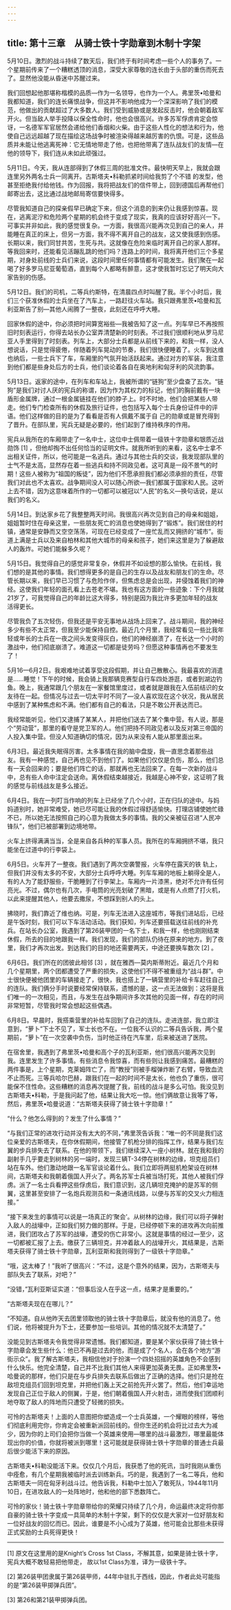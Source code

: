 ```yaml
---
---
---
```

title: 第十三章　从骑士铁十字勋章到木制十字架
---




5月10日。激烈的战斗持续了数天后，我们终于有时间考虑一些个人的事务了。一个星期前传来了一个糟糕透顶的消息，深受大家尊敬的连长由于头部的重伤而死去了。显然他没能从昏迷中苏醒过来。

我们回想起他那堪称楷模的品质—作为一名领导，也作为一个人。弗里茨•哈曼和我都知道，我们的连长痛恨战争，但这并不影响他成为一个深深影响了我们的模范，他做出的贡献超过了大多数人。我们受到威胁或是发起反击时，他会朝着敌军开火。但当敌人举手投降以保全性命时，他也会很高兴。许多苏军俘虏肯定会惊讶，一名德军军官居然会递给他们香烟和火柴。由于这些人性化的想法和行为，他使自己远远超越了现在描绘这场战争时被渲染得越来越厉害的仇恨。可是，这些品质并未能让他逃离死神：它无情地带走了他，也把他带离了连队战友们的友情—在他的领导下，我们连从未如此顽强过。





5月11日。今天，我从连部得到了休假三周的批准文件。最快明天早上，我就会跟连里另外两名士兵一同离开。古斯塔夫•科勒抓紧时间给我剪了个不错 的发型，他甚至拒绝我付给他钱。作为回报，我将把战友们的信件带上，回到德国后再帮他们邮寄出去，这比通过战地邮局寄信要快得多。

尽管我知道自己的探亲假早已确定下来，但这个消息的到来仍让我感到惊喜。现在，逃离泥泞和危险两个星期的机会终于变成了现实，我真的应该好好高兴一下。可事实并非如此，我的感觉很复杂。一方面，我很高兴能再次见到自己的亲人，并能睡在真正的床上，但另一方面，我不得不离开自己的战友，这又使我感到伤感。长期以来，我们同甘共苦，生死与共。这就像在危险来临时离开自己的家人那样。等我回来时，还能看见活蹦乱跳的他们吗？连路上的时间，我将离开他们三个多星期，对身处前线的士兵们来说，这段时间里任何事情都有可能发生。我们聚在一起喝了好多罗马尼亚葡萄酒，直到每个人都略有醉意，这才使我暂时忘记了明天向大家告别的伤感。





5月12日。我们的司机，二等兵约斯特，在清晨四点时叫醒了我。半个小时后，我们三个获准休假的士兵坐在了汽车上，一路赶往火车站。我只跟弗里茨•哈曼和瓦利亚斯告了别—其他人闹腾了一整夜，此刻还在呼呼大睡。

回家休假的途中，你必须把时间算宽裕些—我被告知了这一点。列车早已不再按照旧时刻表运行，你得去站长办公室弄清楚新的时刻表。不过我们很顺利地从罗马尼亚人手里得到了时刻表。列车上，大部分士兵都是从前线下来的，和我一样，没人想说话，只是觉得疲倦，伴随着列车晃动的节奏，我们很快便睡着了。火车到达维也纳后，一些士兵下了车，车厢里的气氛开始活跃起来。通过对方的军装，我注意到他们都是些身处后方的士兵，他们谈论着各自在奥地利和匈牙利的风流韵事。





5月13日。返家的途中，在列车和车站上，我被所谓的“链狗”至少盘查了五次。“链狗”是我们对讨人厌的宪兵的称谓，因为作为其权力的标记，他们的胸前戴有一块盾形金属牌，通过一根金属链挂在他们的脖子上。时不时地，他们会把某些人带走。他们专门检查所有的休假及旅行证件，也包括写入每个士兵身份证件中的评语。他们这样做的目的是为了看看是否有人佩戴不属于自 己的勋章或是冒充得到了晋升。在部队里，宪兵无疑是必要的，他们起到了维持秩序的作用。

宪兵从我所在的车厢带走了一名中士，这位中士佩带着一级铁十字勋章和银质近战勋饰 [1] ，但他却掏不出任何恰当的证明文件。就我所听到的来看，这名中士拿不出相关证件，所以，他可能是一名逃兵。通过与其他士兵的交谈，我发现部队里的士气不是太高，显然存在着一些逃兵和持不同政见者。这可真是一段不景气的时期！这些人被称为“祖国的叛徒”，因为他们不愿承担我们都必须承担的责任，尽管我们对此也不太喜欢。战争期间没人可以随心所欲—我们都属于国家和人民。这听上去不错，因为这意味着所作的一切都可以被冠以“人民”的名义—换句话说，是以我们的名义。





5月14日。到达家乡花了我整整两天时间。我很高兴再次见到自己的母亲和姐姐，姐姐暂时住在母亲这里，一些朋友死亡的消息也使她得到了“锻炼”。我们居住的村镇，通常是安静而又空空荡荡，可现在已经变成了一座忙乱而又拥挤的“城市”。街道上满是士兵以及来自柏林和其他大城市的母亲和孩子，她们来这里是为了躲避敌人的轰炸。可她们能躲多久呢？





5月15日。我觉得自己的感觉非常复杂，休假并不如设想的那么愉快。在前线，我们想的是其他的事情。我们想得更多的是自己的生存以及战友和朋友们的生命。尽管长期以来，我们早已习惯了与危险作伴，但焦虑总是会出现，并侵蚀着我们的神经。这使我们年轻的面孔看上去苍老不堪。我也有这方面的一些迹象：下个月我就21岁了，可我觉得自己的年龄比这大得多，特别是因为我比许多更加年轻的战友活得更长。

尽管我负了五次轻伤，但我还是平安无事地从战场上回来了。战斗期间，我的神经多少有些不太正常，但我至少能保持自控。最近几个月里，我经常看见一些比我年轻或年长的士兵在一夜之间头发变得灰白，他们的神经崩溃了，在长达一个小时的激战中，他们彻底崩溃了。难道这一切都是徒劳吗？但愿这种事情再也不要发生了！

5月16—6月2日。我艰难地试着享受这段假期，并让自己散散心。我最喜欢的消遣是……睡觉！下午的时候，我会骑上我那辆竞赛型自行车四处游逛，或者到湖边钓鱼。晚上，我通常跟几个朋友在一家餐馆里度过，或者就是跟我在入伍前结识的女友待在一起。但情况与过去一切太平时不同了—没人喜欢现在这个状况，我从居民中感到了某种焦虑和不满。他们都有自己的看法，只是不敢公开表达而已。

我经常能听见，他们又逮捕了某某人，并把他们送去了某个集中营。有人说，那是个“劳动营”，那里的看守是党卫军的人。他们把持不同政见者以及反对第三帝国的人投入集中营。但没人知道确切的情况，因为从来没有人能从那里面出来。





6月3日。最近我失眠得厉害。太多事情在我的脑中盘旋，我一直思念着那些战友。我有一种感觉，自己再也见不到他们了。如果他们仅仅是负伤，那么，他们总有一天会回来的；要是他们阵亡的话，那就再也无法回来了。在每一次新的战斗中，总有些人命中注定会送命。离休假结束越接近，我越是心神不安，这证明了我的感觉与前线战友是多么接近。





6月4日。我在一列叮当作响的列车上已经坐了几个小时，正在归队的途中。与妈妈道别时，她非常难受，她已尽可能让我的休假过得舒适愉快。打理店铺使她忙碌不已，所以她无法按照自己的心意为我做太多的事情。我的父亲被征召进“人民冲锋队”，他们已被部署到边境地带。

火车上挤得满满当当，全是来自各兵种的军事人员。我所在的车厢拥挤不堪，我只能坐在过道中的行李袋上。





6月5日。火车开了一整夜。我们遇到了两次空袭警报，火车停在露天的铁 轨上，但我们并没有太多的不安，大部分士兵呼呼大睡。列车车厢的地板上躺得全是人，有的人为了能舒服些，干脆睡到了行李架上。车厢内一片漆黑，绝对不允许有任何亮光。不过，偶尔也有几次，手电筒的光亮划破了黑暗，或是有人点燃了打火机，以此来提醒其他人，他要去撒尿，不想踩到别人的头上。

拂晓时，我们靠近了维也纳。可是，列车无法进入这座城市，等我们进站后，已经是午饭时刻，我们可以下车活动活动。我们获知，列车还要搭载送往前线的补充兵。在站长办公室，我遇到了第26装甲团的一名下士，和我一样，他也刚刚结束休假，所去的目的地跟我一样。我们发现，我们的部队仍待在原来的地方。到了夜里，我们才再次出发。到达我们的目的地还需要两天，中途还要换车数次 [2] 。





6月6日。我们所在的团彼此相邻 [3] ，就在雅西—莫内斯蒂附近。最近几个月和几个星期里，两个团都遭受了严重的损失，这使他们不得不被重组为“战斗群”。中士很快便被他团里的车辆接走了，很快，我也搭上了一辆营里的补给卡车赶往自己的连队。我们俩分手时说要经常保持联系，遗憾的是，这一点无法做到：这将是我们唯一的一次相见，而且，与发生在战争期间许多次其他的见面一样，存在的时间非常短暂，尽管我时常会想起这些偶遇。





6月8日。早晨时，我搭乘营里的补给车回到了自己的连队。走进连部，我立即注意到，“萝卜”下士不见了，军士长也不在。一位我不认识的二等兵告诉我，两个星期前，“萝卜”在一次空袭中负伤，当时他正待在汽车里，后来被送进了医院。

在宿舍里，我遇到了弗里茨•哈曼和高个子的瓦利亚斯，他们很高兴能再次见到我。连里发生了许多事情。有些消息令我惊喜，而有些则让我感到痛苦。最糟糕的两件事是，上个星期，克莱姆阵亡了，而“教授”则被手榴弹炸断了右臂，导致血流不止而死。三等兵哈尔巴赫，跟我们在一起的时间不是太长，他也负了重伤，很可能保不住性命。这些糟糕的消息再次提醒了我，前线的战斗是多么可怕。我没见到古斯塔夫•科勒，于是我问起了他，结果让我大吃一惊。他们俩故意让我等了等，然后，弗里茨•哈曼说道：“古斯塔夫获得了骑士铁十字勋章！”

“什么？他怎么得到的？发生了什么事情？”

“与我们正常的进攻行动并没有太大的不同，”弗里茨告诉我：“唯一的不同是我们这位亲爱的古斯塔夫，在你休假期间，他接管了机枪分排的指挥工作，结果与我们左翼的步兵排失去了联系。在他的带领下，我们继续深入一座小树林。就在我和我的副射手几乎要走到树林的另一端时，发现三辆T-34停在树林的边缘，坦克组员们站在车外。他们激动地跟一名军官谈论着什么。我们立即将两挺机枪架设在树林间，古斯塔夫和我朝着俄国人开火了。两名苏军士兵被当场打死，其他人被我们俘虏。派了一名士兵看押这些俘虏后，我们意识到，这几辆坦克掩护的是苏军的侧翼，这里甚至安排了一名炮兵观测员和一条通讯线路，以便与苏军的交叉火力相连接。”

“接下来发生的事情可以说是一场真正的‘聚会’。从树林的边缘，我们可以将子弹射入敌人的战壕中，正如我们努力做的那样。于是，已经停顿下来的进攻再次向前推进，我们团攻占了苏军的战壕，遭受的伤亡非常小。这就是事情的经过—至少，这一切都被汇报了上去。缴获了三辆坦克，并冲着敌人的战壕开火，其结果是，古斯塔夫获得了骑士铁十字勋章，瓦利亚斯和我则得到了一级铁十字勋章。”

“哦，这太棒了！”我听了很高兴：“不过，这是个意外的结果，因为，古斯塔夫与部队失去了联系，对吧？”

“没错，”瓦利亚斯证实道：“但事后没人在乎这一点，结果才是重要的。”

“古斯塔夫现在在哪儿？”

“不知道。自从他昨天去团里领取他的骑士铁十字勋章后，就没有他的消息了。他们说，他将被提升为下士，还要参加一些培训。其他的情况就不太清楚了。”

没能见到古斯塔夫令我觉得非常遗憾。我们都知道，要是某个家伙获得了骑士铁十字勋章会发生些什么：他已不再是过去的他，而是成了个名人，会在各个地方“游街示众”。我了解古斯塔夫，我相信他对于扮演一个四处招摇的英雄角色不会感到什么快乐。他完全清楚，自己并不比我们其他人来得更加英勇无畏。正如弗里茨•哈曼说的那样，他们只是在与步兵排失去联系后做出了正确的选择。他们只是抢在敌坦克组员们回到坦克里，并把他们轰上天之前抢先开火罢了。然后，他们幸运地发现自己正位于敌人的侧翼，于是，他们朝着俄国人开火射击，进而使我们团顺利地夺取了敌人的阵地而只遭受了轻微的损失。

可怜的古斯塔夫！上面的人意图把你塑造成一个士兵英雄，一个耀眼的榜样，等他们彻底利用完你，你肯定会被重新派回前线的。但你生还的机会将比过去大为减少，因为你的上司们会把你当做一个英雄来使用—哪里的战斗最激烈，哪里最能体现出你的价值，你就将被派到哪里！这可能就是获得骑士铁十字勋章的普通士兵最后很少能活下来的原因。

古斯塔夫•科勒没能活下来。仅仅几个月后，我获悉了他的死讯，当时我刚从重伤中痊愈，有几个星期我被临时派去训练新兵。巧的是，我遇到了一名二等兵，他和古斯塔夫一同在匈牙利战斗过。他告诉我，科勒中士加入了敢死队，1944年11月10日，在进攻敌人的一处阵地时，他和他的部下悉数阵亡。

可怜的家伙！骑士铁十字勋章带给你的荣耀只持续了几个月，命运最终决定将你那自豪的骑士铁十字变成一具简单的木制十字架，剩下的仅仅是大家对一位好朋友和一位好战友的回忆而已。因此，谁要是不小心成为了英雄，他可能会比那些未获得正式奖励的士兵死得更快！



* * *



[1] 原文在这里用的是Knight’s Cross 1st Class，不解其意，如果是骑士铁十字，宪兵大概不敢轻易把他带走， 故以1st Class为准，译为一级铁十字。

[2] 第26装甲团隶属于第26装甲师，44年中驻扎于西线，因此，作者此处可能指的是“第26装甲掷弹兵团”。

[3] 第26和第21装甲掷弹兵团。